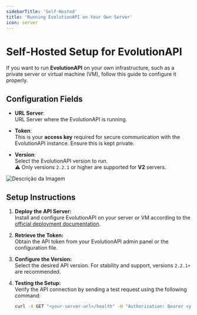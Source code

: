 ```yaml
---
sidebarTitle: 'Self-Hosted'
title: 'Running EvolutionAPI on Your Own Server'
icon: server
---
```


# Self-Hosted Setup for EvolutionAPI

If you want to run **EvolutionAPI** on your own infrastructure, such as a private server or virtual machine (VM), follow this guide to configure it properly.

## Configuration Fields

- **URL Server**:  
  URL Server where the EvolutionAPI is running.

- **Token**:  
  This is your **access key** required for secure communication with the EvolutionAPI instance. Ensure this is kept private.

- **Version**:  
  Select the EvolutionAPI version to run.  
  ⚠️ Only versions `2.2.1` or higher are supported for **V2** servers.

<img src="/images/server/server.png" alt="Descrição da Imagem"  />

## Setup Instructions

1. **Deploy the API Server:**  
   Install and configure EvolutionAPI on your server or VM according to the [official deployment documentation](#).

2. **Retrieve the Token:**  
   Obtain the API token from your EvolutionAPI admin panel or the configuration file.

3. **Configure the Version:**  
   Select the desired API version. For stability and support, versions `2.2.1+` are recommended.

4. **Testing the Setup:**  
   Verify the API connection by sending a test request using the following command:

   ```bash
   curl -X GET "<your-server-url>/health" -H "Authorization: Bearer <your-token>"
